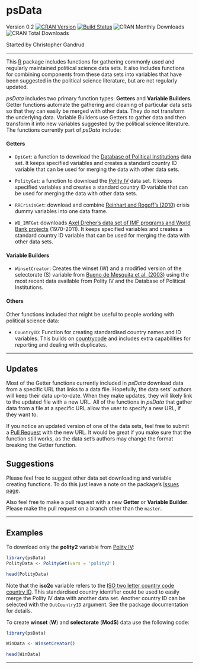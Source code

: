 psData
==========

Version 0.2
[![CRAN Version](http://www.r-pkg.org/badges/version/psData)](http://cran.r-project.org/package=psData)
[![Build Status](https://travis-ci.org/rOpenGov/psData.png)](https://travis-ci.org/rOpenGov/psData)
![CRAN Monthly Downloads](http://cranlogs.r-pkg.org/badges/last-month/psData)
![CRAN Total Downloads](http://cranlogs.r-pkg.org/badges/grand-total/psData)

Started by Christopher Gandrud

---

This [R](http://www.r-project.org/) package includes functions for gathering commonly used and regularly maintained political science data sets. It also includes functions for combining components from these data sets into variables that have been suggested in the political science literature, but are not regularly updated.

*psData* includes two primary function types: **Getters** and **Variable Builders**. Getter functions automate the gathering and cleaning of particular data sets so that they can easily be merged with other data. They do not transform the underlying data. Variable Builders use Getters to gather data and then transform it into new variables suggested by the political science literature. The functions currently part of *psData* include:

#### Getters

- `DpiGet`: a function to download the [Database of Political Institutions](http://www.iadb.org/en/research-and-data/publication-details,3169.html?pub_id=IDB-DB-121) data set. It keeps specified variables and creates a standard country ID variable that can be used for merging the data with other data sets.

- `PolityGet`: a function to download the [Polity IV](http://www.systemicpeace.org/polity/polity4.htm) data set. It keeps specified variables and creates a standard country ID variable that can be used for merging the data with other data sets.

- `RRCrisisGet`: download and combine [Reinhart and Rogoff's (2010)](http://www.carmenreinhart.com/data/browse-by-topic/topics/7/) crisis dummy variables into one data frame.

- `WB_IMFGet` downloads [Axel Dreher's data set of IMF programs and World Bank projects](http://www.uni-heidelberg.de/fakultaeten/wiso/awi/professuren/intwipol/datasets_en.html) (1970-2011). It keeps specified variables and creates a standard country ID variable that can be used for merging the data with other data sets.

#### Variable Builders

- `WinsetCreator`: Creates the winset (W) and a modified version of the selectorate (S) variable from [Bueno de Mesquita et al. (2003)](http://www.nyu.edu/gsas/dept/politics/data/bdm2s2/Logic.htm) using the most recent data available from Polity IV and the Database of Political Institutions.

#### Others

Other functions included that might be useful to people working with political science data:

- `CountryID`: Function for creating standardised country names and ID variables. This builds on [countrycode](https://github.com/vincentarelbundock/countrycode) and includes extra capabilities for reporting and dealing with duplicates.

---

## Updates

Most of the Getter functions currently included in *psData* download data from a specific URL that links to a data file. Hopefully, the data sets' authors will keep their data up-to-date. When they make updates, they will likely link to the updated file with a new URL. All of the functions in *psData* that gather data from a file at a specific URL allow the user to specify a new URL, if they want to.

If you notice an updated version of one of the data sets, feel free to submit a [Pull Request](https://help.github.com/articles/using-pull-requests) with the new URL. It would be great if you make sure that the function still works, as the data set's authors may change the format breaking the Getter function.

## Suggestions

Please feel free to suggest other data set downloading and variable creating functions. To do this just leave a note on the package's [Issues page](https://github.com/christophergandrud/psData/issues).

Also feel free to make a pull request with a new **Getter** or **Variable Builder**. Please make the pull request on a branch other than the `master`.

---

## Examples

To download only the **polity2** variable from [Polity IV](http://www.systemicpeace.org/polity/polity4.htm):

```r
library(psData)
PolityData <- PolityGet(vars = 'polity2')

head(PolityData)
```

Note that the **iso2c** variable refers to the [ISO two letter country code country ID](http://en.wikipedia.org/wiki/ISO_3166-1_alpha-2). This standardised country identifier could be used to easily merge the Polity IV data with another data set. Another country ID can be selected with the `OutCountryID` argument. See the package documentation for details.

To create **winset** (**W**) and **selectorate** (**ModS**) data use the following code:

```r
library(psData)

WinData <- WinsetCreator()

head(WinData)
```

---
